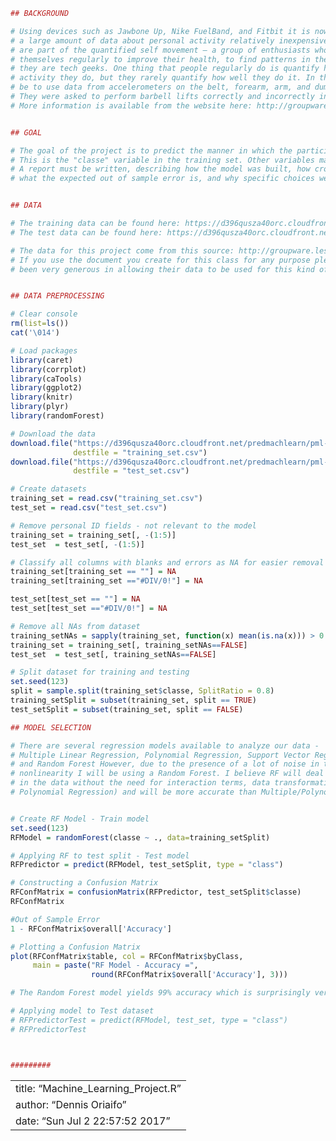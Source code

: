 
```r
## BACKGROUND

# Using devices such as Jawbone Up, Nike FuelBand, and Fitbit it is now possible to collect 
# a large amount of data about personal activity relatively inexpensively. These type of devices
# are part of the quantified self movement – a group of enthusiasts who take measurements about 
# themselves regularly to improve their health, to find patterns in their behavior, or because 
# they are tech geeks. One thing that people regularly do is quantify how much of a particular 
# activity they do, but they rarely quantify how well they do it. In this project, your goal will
# be to use data from accelerometers on the belt, forearm, arm, and dumbell of 6 participants. 
# They were asked to perform barbell lifts correctly and incorrectly in 5 different ways. 
# More information is available from the website here: http://groupware.les.inf.puc-rio.br/har


## GOAL

# The goal of the project is to predict the manner in which the participants did the exercise. 
# This is the "classe" variable in the training set. Other variables may be used to predict the outcome. 
# A report must be written, describing how the model was built, how cross validation was used, 
# what the expected out of sample error is, and why specific choices were made. 


## DATA

# The training data can be found here: https://d396qusza40orc.cloudfront.net/predmachlearn/pml-training.csv
# The test data can be found here: https://d396qusza40orc.cloudfront.net/predmachlearn/pml-testing.csv

# The data for this project come from this source: http://groupware.les.inf.puc-rio.br/har. 
# If you use the document you create for this class for any purpose please cite them as they have 
# been very generous in allowing their data to be used for this kind of assignment.


## DATA PREPROCESSING

# Clear console
rm(list=ls())
cat('\014')

# Load packages 
library(caret)
library(corrplot)
library(caTools)
library(ggplot2)
library(knitr)
library(plyr)
library(randomForest)

# Download the data
download.file("https://d396qusza40orc.cloudfront.net/predmachlearn/pml-training.csv", 
              destfile = "training_set.csv")
download.file("https://d396qusza40orc.cloudfront.net/predmachlearn/pml-testing.csv", 
              destfile = "test_set.csv")

# Create datasets
training_set = read.csv("training_set.csv")
test_set = read.csv("test_set.csv")

# Remove personal ID fields - not relevant to the model
training_set = training_set[, -(1:5)]
test_set  = test_set[, -(1:5)]

# Classify all columns with blanks and errors as NA for easier removal
training_set[training_set == ""] = NA
training_set[training_set =="#DIV/0!"] = NA

test_set[test_set == ""] = NA
test_set[test_set =="#DIV/0!"] = NA

# Remove all NAs from dataset
training_setNAs = sapply(training_set, function(x) mean(is.na(x))) > 0.95
training_set = training_set[, training_setNAs==FALSE]
test_set  = test_set[, training_setNAs==FALSE]

# Split dataset for training and testing
set.seed(123)
split = sample.split(training_set$classe, SplitRatio = 0.8)
training_setSplit = subset(training_set, split == TRUE)
test_setSplit = subset(training_set, split == FALSE)

## MODEL SELECTION

# There are several regression models available to analyze our data - 
# Multiple Linear Regression, Polynomial Regression, Support Vector Regression, Decision Tree 
# and Random Forest However, due to the presence of a lot of noise in the data and potential 
# nonlinearity I will be using a Random Forest. I believe RF will deal well with non linearity 
# in the data without the need for interaction terms, data transformations (as in the case of 
# Polynomial Regression) and will be more accurate than Multiple/Polynomial/Support Vector Regression.


# Create RF Model - Train model
set.seed(123)
RFModel = randomForest(classe ~ ., data=training_setSplit)

# Applying RF to test split - Test model
RFPredictor = predict(RFModel, test_setSplit, type = "class")

# Constructing a Confusion Matrix
RFConfMatrix = confusionMatrix(RFPredictor, test_setSplit$classe)
RFConfMatrix

#Out of Sample Error
1 - RFConfMatrix$overall['Accuracy']

# Plotting a Confusion Matrix
plot(RFConfMatrix$table, col = RFConfMatrix$byClass, 
     main = paste("RF Model - Accuracy =",
                  round(RFConfMatrix$overall['Accuracy'], 3)))

# The Random Forest model yields 99% accuracy which is surprisingly very good.

# Applying model to Test dataset
# RFPredictorTest = predict(RFModel, test_set, type = "class")
# RFPredictorTest



#########
```


---
title: "Machine_Learning_Project.R"
author: "Dennis Oriaifo"
date: "Sun Jul  2 22:57:52 2017"
---
